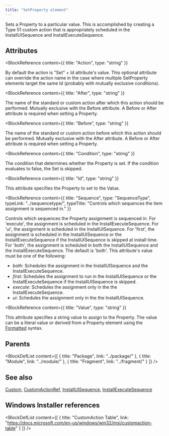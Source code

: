 ```yaml
---
title: "SetProperty element"
---
```



Sets a Property to a particular value. This is accomplished by creating a Type 51 custom action that is appropriately scheduled in
 the InstallUISequence and InstallExecuteSequence.


## Attributes

<BlockWrapper>

  <BlockReference
    content={{
      title: "Action",
      type: "string"
    }}
  >
  By default the action is "Set" + Id attribute's value. This optional attribute can override the action name in the case
   where multiple SetProperty elements target the same Id (probably with mutually exclusive conditions).
  </BlockReference>

  <BlockReference
    content={{
      title: "After",
      type: "string"
    }}
  >
  The name of the standard or custom action after which this action should be performed. Mutually exclusive with
   the Before attribute. A Before or After attribute is required when setting a Property.
  </BlockReference>

  <BlockReference
    content={{
      title: "Before",
      type: "string"
    }}
  >
  The name of the standard or custom action before which this action should be performed. Mutually exclusive with the After attribute. A Before or After attribute is required when setting a Property.
  </BlockReference>

  <BlockReference
    content={{
      title: "Condition",
      type: "string"
    }}
  >
  The condition that determines whether the Property is set. If the condition evaluates to false, the Set is skipped.
  </BlockReference>

  <BlockReference
    content={{
      title: "Id",
      type: "string"
    }}
  >
  This attribute specifies the Property to set to the Value.
  </BlockReference>

  <BlockReference
    content={{
      title: "Sequence",
      type: "SequenceType",
      typeLink: "../sequencetype/",
      typeTitle: "Controls which sequences the item assignment is sequenced in."
    }}
  >
  Controls which sequences the Property assignment is sequenced in.
   For 'execute', the assignment is scheduled in the InstallExecuteSequence.
   For 'ui', the assignment is scheduled in the InstallUISequence.
   For 'first', the assignment is scheduled in the InstallUISequence or the InstallExecuteSequence if the InstallUISequence is skipped at install time.
   For 'both', the assignment is scheduled in both the InstallUISequence and the InstallExecuteSequence.
   The default is 'both'. This attribute's value must be one of the following:
  - *both*: Schedules the assignment in the InstallUISequence and the InstallExecuteSequence.
  - *first*: Schedules the assignment to run in the InstallUISequence or the InstallExecuteSequence if the InstallUISequence is skipped.
  - *execute*: Schedules the assignment only in the the InstallExecuteSequence.
  - *ui*: Schedules the assignment only in the the InstallUISequence.
  </BlockReference>

  <BlockReference
    content={{
      title: "Value",
      type: "string"
    }}
  >
  This attribute specifies a string value to assign to the Property. The value can be a literal value or derived from a
   Property element using the [Formatted](https://learn.microsoft.com/en-us/windows/win32/msi/formatted) syntax.
  </BlockReference>

</BlockWrapper>


## Parents

<BlockDefList content={[
    {
      title: "Package",
      link: "../package/"
    },
    {
      title: "Module",
      link: "../module/"
    },
    {
      title: "Fragment",
      link: "../fragment/"
    }
  ]}
/>

## See also
[Custom](../custom/), [CustomActionRef](../customactionref/), [InstallUISequence](../installuisequence/), [InstallExecuteSequence](../installexecutesequence/)

## Windows Installer references

<BlockDefList content={[
    {
      title: "CustomAction Table",
      link: "https://docs.microsoft.com/en-us/windows/win32/msi/customaction-table"
    }
  ]}
/>
